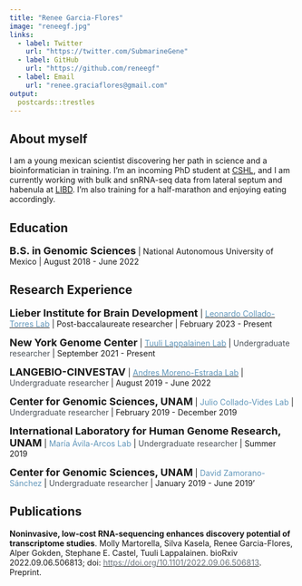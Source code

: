 ```yaml
---
title: "Renee Garcia-Flores"
image: "reneegf.jpg"
links:
  - label: Twitter
    url: "https://twitter.com/SubmarineGene"
  - label: GitHub
    url: "https://github.com/reneegf"
  - label: Email
    url: "renee.graciaflores@gmail.com"
output:
  postcards::trestles
---
```

 
## About myself

I am a young mexican scientist discovering her path in science and a bioinformatician in training. I'm an incoming PhD student at [CSHL](https://www.cshl.edu/phd-program/), and I am currently working with bulk and snRNA-seq data from lateral septum and habenula at [LIBD](https://www.libd.org/). I'm also training for a half-marathon and enjoying eating accordingly. 

## Education

<font size="4">**B.S. in Genomic Sciences**</font> | National Autonomous University of Mexico | August 2018 - June 2022

## Research Experience

<font size="4">**Lieber Institute for Brain Development**</font> | <a href="http://lcolladotor.github.io"><span style="color:  #6096ba;"> Leonardo Collado-Torres Lab</span></a> | Post-baccalaureate researcher |  February 2023 - Present

<font size="4">**New York Genome Center**</font> | <a href="https://tllab.org/"><span style="color:  #6096ba;"> Tuuli Lappalainen Lab</span></a> | <span style="color:  #495057;">Undergraduate researcher</span></a> | September 2021 - Present

<font size="4">**LANGEBIO-CINVESTAV**</font> | <a href="http://www.morenolab.org/"><span style="color:  #6096ba;"> Andres Moreno-Estrada Lab</span></a> | <span style="color:  #495057;">Undergraduate researcher</span></a> | August 2019 - June 2022

<font size="4">**Center for Genomic Sciences, UNAM**</font> | <span style="color:  #6096ba;">Julio Collado-Vides Lab</span></a> | <span style="color:  #495057;">Undergraduate researcher</span></a> | February 2019 - December 2019

<font size="4">**International Laboratory for Human Genome Research, UNAM**</font> | <span style="color:  #6096ba;">María Ávila-Arcos Lab</span></a> | <span style="color:  #495057;">Undergraduate researcher</span></a> | Summer 2019

<font size="4">**Center for Genomic Sciences, UNAM**</font> | <span style="color:  #6096ba;">David Zamorano-Sánchez</span></a> | <span style="color:  #495057;">Undergraduate researcher</span></a> | January 2019 - June 2019'

## Publications
**Noninvasive, low-cost RNA-sequencing enhances discovery potential of transcriptome studies**. Molly Martorella, Silva Kasela, Renee Garcia-Flores, Alper Gokden, Stephane E. Castel, Tuuli Lappalainen. bioRxiv 2022.09.06.506813; doi: <a href="https://doi.org/10.1101/2022.09.06.506813"><span style="color:  #6c757d;"> https://doi.org/10.1101/2022.09.06.506813</span></a>. Preprint.
